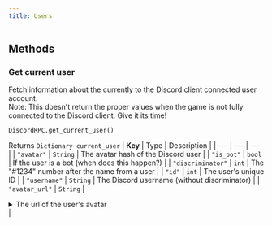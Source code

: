 ```yaml
---
title: Users
---
```

## Methods

### Get current user
Fetch information about the currently to the Discord client connected user account.<br/>
Note: This doesn't return the proper values when the game is not fully connected to the Discord client. Give it its time!
```gdscript
DiscordRPC.get_current_user()
```

Returns `Dictionary current_user`
| **Key** | Type | Description |
| --- | --- | --- |
| `"avatar"` | `String` | The avatar hash of the Discord user |
| `"is_bot"` | `bool` | If the user is a bot (when does this happen?) |
| `"discriminator"` | `int` | The "#1234" number after the name from a user |
| `"id"` | `int` | The user's unique ID |
| `"username"` | `String` | The Discord username (without discriminator) |
| `"avatar_url"` | `String` | <details><summary>The url of the user's avatar</summary>also returns the correct url for the [default avatar](https://cdn.discordapp.com/embed/avatars/5.png).<br/>When `avatar` is empty a url will be generated out of `discriminator % 5`. The user avatars are 512x512px and the default avatars 256x256px </details> |